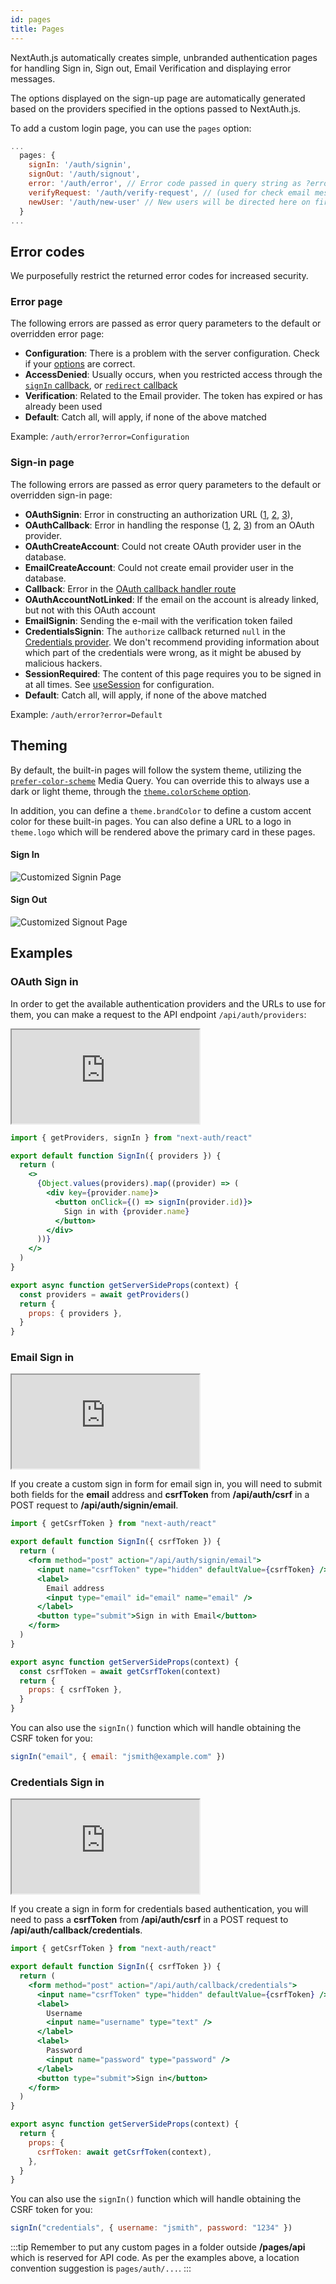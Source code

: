 ```yaml
---
id: pages
title: Pages
---
```


NextAuth.js automatically creates simple, unbranded authentication pages for handling Sign in, Sign out, Email Verification and displaying error messages.

The options displayed on the sign-up page are automatically generated based on the providers specified in the options passed to NextAuth.js.

To add a custom login page, you can use the `pages` option:

```javascript title="pages/api/auth/[...nextauth].js"
...
  pages: {
    signIn: '/auth/signin',
    signOut: '/auth/signout',
    error: '/auth/error', // Error code passed in query string as ?error=
    verifyRequest: '/auth/verify-request', // (used for check email message)
    newUser: '/auth/new-user' // New users will be directed here on first sign in (leave the property out if not of interest)
  }
...
```

## Error codes

We purposefully restrict the returned error codes for increased security.

### Error page

The following errors are passed as error query parameters to the default or overridden error page:

- **Configuration**: There is a problem with the server configuration. Check if your [options](/configuration/options#options) are correct.
- **AccessDenied**: Usually occurs, when you restricted access through the [`signIn` callback](/configuration/callbacks#sign-in-callback), or [`redirect` callback](/configuration/callbacks#redirect-callback)
- **Verification**: Related to the Email provider. The token has expired or has already been used
- **Default**: Catch all, will apply, if none of the above matched

Example: `/auth/error?error=Configuration`

### Sign-in page

The following errors are passed as error query parameters to the default or overridden sign-in page:

- **OAuthSignin**: Error in constructing an authorization URL ([1](https://github.com/nextauthjs/next-auth/blob/457952bb5abf08b09861b0e5da403080cd5525be/src/server/lib/signin/oauth.js), [2](https://github.com/nextauthjs/next-auth/blob/main/packages/next-auth/src/core/lib/oauth/pkce-handler.ts), [3](https://github.com/nextauthjs/next-auth/blob/main/packages/next-auth/src/core/lib/oauth/state-handler.ts)),
- **OAuthCallback**: Error in handling the response ([1](https://github.com/nextauthjs/next-auth/blob/main/packages/next-auth/src/core/lib/oauth/callback.ts), [2](https://github.com/nextauthjs/next-auth/blob/main/packages/next-auth/src/core/lib/oauth/pkce-handler.ts), [3](https://github.com/nextauthjs/next-auth/blob/main/packages/next-auth/src/core/lib/oauth/state-handler.ts)) from an OAuth provider.
- **OAuthCreateAccount**: Could not create OAuth provider user in the database.
- **EmailCreateAccount**: Could not create email provider user in the database.
- **Callback**: Error in the [OAuth callback handler route](https://github.com/nextauthjs/next-auth/blob/main/packages/next-auth/src/core/routes/callback.ts)
- **OAuthAccountNotLinked**: If the email on the account is already linked, but not with this OAuth account
- **EmailSignin**: Sending the e-mail with the verification token failed
- **CredentialsSignin**: The `authorize` callback returned `null` in the [Credentials provider](/providers/credentials). We don't recommend providing information about which part of the credentials were wrong, as it might be abused by malicious hackers.
- **SessionRequired**: The content of this page requires you to be signed in at all times. See [useSession](/getting-started/client#require-session) for configuration.
- **Default**: Catch all, will apply, if none of the above matched

Example: `/auth/error?error=Default`

## Theming

By default, the built-in pages will follow the system theme, utilizing the [`prefer-color-scheme`](https://developer.mozilla.org/en-US/docs/Web/CSS/@media/prefers-color-scheme) Media Query. You can override this to always use a dark or light theme, through the [`theme.colorScheme` option](/configuration/options#theme).

In addition, you can define a `theme.brandColor` to define a custom accent color for these built-in pages. You can also define a URL to a logo in `theme.logo` which will be rendered above the primary card in these pages.

#### Sign In

![Customized Signin Page](/img/pages_signin.png)

#### Sign Out

![Customized Signout Page](/img/pages_signout.png)

## Examples

### OAuth Sign in

In order to get the available authentication providers and the URLs to use for them, you can make a request to the API endpoint `/api/auth/providers`:

<iframe src="https://codesandbox.io/embed/next-auth-example-oauth-signin-2h6ej?fontsize=12&hidenavigation=1&initialpath=%2Fauth%2Foauth-signin&module=%2Fpages%2Fauth%2Foauth-signin.jsx&theme=dark"
     style={{ width:'100%', height:'500px', border:'0',  borderRadius: '4px', overflow:'hidden' }}
     title="next-auth-example-oauth-signin"
     allow="accelerometer; ambient-light-sensor; camera; encrypted-media; geolocation; gyroscope; hid; microphone; midi; payment; usb; vr; xr-spatial-tracking"
     sandbox="allow-forms allow-modals allow-popups allow-presentation allow-same-origin allow-scripts"
   ></iframe>

```jsx title="pages/auth/signin.js"
import { getProviders, signIn } from "next-auth/react"

export default function SignIn({ providers }) {
  return (
    <>
      {Object.values(providers).map((provider) => (
        <div key={provider.name}>
          <button onClick={() => signIn(provider.id)}>
            Sign in with {provider.name}
          </button>
        </div>
      ))}
    </>
  )
}

export async function getServerSideProps(context) {
  const providers = await getProviders()
  return {
    props: { providers },
  }
}
```

### Email Sign in

<iframe src="https://codesandbox.io/embed/next-auth-example-email-signin-pyce6?fontsize=12&hidenavigation=1&initialpath=%2Fauth%2Femail-signin&module=%2Fpages%2Fauth%2Femail-signin.jsx&theme=dark"
     style={{ width:'100%', height:'500px', border:'0',  borderRadius: '4px', overflow:'hidden' }}
     title="next-auth-example-email-signin"
     allow="accelerometer; ambient-light-sensor; camera; encrypted-media; geolocation; gyroscope; hid; microphone; midi; payment; usb; vr; xr-spatial-tracking"
     sandbox="allow-forms allow-modals allow-popups allow-presentation allow-same-origin allow-scripts"
   ></iframe>

If you create a custom sign in form for email sign in, you will need to submit both fields for the **email** address and **csrfToken** from **/api/auth/csrf** in a POST request to **/api/auth/signin/email**.

```jsx title="pages/auth/email-signin.js"
import { getCsrfToken } from "next-auth/react"

export default function SignIn({ csrfToken }) {
  return (
    <form method="post" action="/api/auth/signin/email">
      <input name="csrfToken" type="hidden" defaultValue={csrfToken} />
      <label>
        Email address
        <input type="email" id="email" name="email" />
      </label>
      <button type="submit">Sign in with Email</button>
    </form>
  )
}

export async function getServerSideProps(context) {
  const csrfToken = await getCsrfToken(context)
  return {
    props: { csrfToken },
  }
}
```

You can also use the `signIn()` function which will handle obtaining the CSRF token for you:

```js
signIn("email", { email: "jsmith@example.com" })
```

### Credentials Sign in

<iframe src="https://codesandbox.io/embed/next-auth-example-pcc6k?autoresize=1&fontsize=12&hidenavigation=1&initialpath=%2Fauth%2Fcredential-signin&module=%2Fpages%2Fauth%2Fcredential-signin.jsx&theme=dark"
     style={{ width:'100%', height:'500px', border:'0',  borderRadius: '4px', overflow:'hidden' }}
     title="next-auth-example"
     allow="accelerometer; ambient-light-sensor; camera; encrypted-media; geolocation; gyroscope; hid; microphone; midi; payment; usb; vr; xr-spatial-tracking"
     sandbox="allow-forms allow-modals allow-popups allow-presentation allow-same-origin allow-scripts"
   ></iframe>

If you create a sign in form for credentials based authentication, you will need to pass a **csrfToken** from **/api/auth/csrf** in a POST request to **/api/auth/callback/credentials**.

```jsx title="pages/auth/credentials-signin.js"
import { getCsrfToken } from "next-auth/react"

export default function SignIn({ csrfToken }) {
  return (
    <form method="post" action="/api/auth/callback/credentials">
      <input name="csrfToken" type="hidden" defaultValue={csrfToken} />
      <label>
        Username
        <input name="username" type="text" />
      </label>
      <label>
        Password
        <input name="password" type="password" />
      </label>
      <button type="submit">Sign in</button>
    </form>
  )
}

export async function getServerSideProps(context) {
  return {
    props: {
      csrfToken: await getCsrfToken(context),
    },
  }
}
```

You can also use the `signIn()` function which will handle obtaining the CSRF token for you:

```js
signIn("credentials", { username: "jsmith", password: "1234" })
```

:::tip
Remember to put any custom pages in a folder outside **/pages/api** which is reserved for API code. As per the examples above, a location convention suggestion is `pages/auth/...`.
:::

